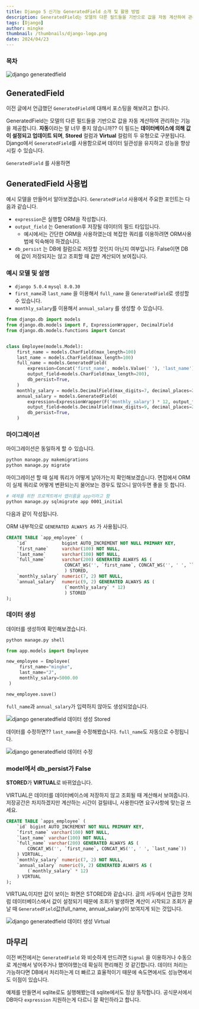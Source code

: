 ```yaml
---
title: Django 5 신기능 GeneratedField 소개 및 활용 방법
description: GeneratedField는 모델의 다른 필드들을 기반으로 값을 자동 계산하여 관리하는 기능을 제공합니다. 이 필드는 데이터베이스에 의해 값이 설정되고 업데이트 되며, Stored 컬럼과 Virtual 컬럼의 두 유형으로 구분됩니다.
tags: [Django]
author: mingke
thumbnail: /thumbnails/django-logo.png
date: 2024/04/23
---
```


### 목차

<Image src="/thumbnails/django-logo.png" alt="django generatedfield" />

## GeneratedField

이전 글에서 언급했던 `GeneratedField`에 대해서 포스팅을 해보려고 합니다.

GeneratedField는 모델의 다른 필드들을 기반으로 값을 자동 계산하여 관리하는 기능을 제공합니다. **자동**이라는 말 너무 좋지 않습니까?? 이 필드는 **데이터베이스에 의해 값이 설정되고 업데이트 되며**, **Stored** 컬럼과 **Virtual** 컬럼의 두 유형으로 구분됩니다. Django에서 `GeneratedField`를 사용함으로써 데이터 일관성을 유지하고 성능을 향상시킬 수 있습니다.

`GeneratedField` 를 사용하면

## GeneratedField 사용법

예시 모델을 만들어서 알아보겠습니다. `GeneratedField` 사용에서 주요한 포인트는 다음과 같습니다.

- `expression`은 실행할 ORM을 작성합니다.
- `output_field` 는 Generation후 저장될 데이터의 필드 타입입니다.
  - 예시에서는 간단한 ORM을 사용하였는데 복잡한 쿼리를 이용하려면 ORM사용법에 익숙해야 하겠습니다.
- `db_persist` 는 DB에 컬럼으로 저장할 것인지 아닌지 여부입니다. False이면 DB에 값이 저장되지는 않고 조회할 때 값만 계산되어 보여집니다.

### 예시 모델 및 설명

- `django 5.0.4` `mysql 8.0.30`
- `first_name`과 `last_name` 을 이용해서 `full_name` 을 `GeneratedField`로 생성할 수 있습니다.
- `monthly_salary`를 이용해서 `annual_salary` 를 생성할 수 있습니다.

```python
from django.db import models
from django.db.models import F, ExpressionWrapper, DecimalField
from django.db.models.functions import Concat


class Employee(models.Model):
    first_name = models.CharField(max_length=100)
    last_name = models.CharField(max_length=100)
    full_name = models.GeneratedField(
        expression=Concat('first_name', models.Value(' '), 'last_name'),
        output_field=models.CharField(max_length=200),
        db_persist=True,
    )
    monthly_salary = models.DecimalField(max_digits=7, decimal_places=2)
    annual_salary = models.GeneratedField(
        expression=ExpressionWrapper(F('monthly_salary') * 12, output_field=DecimalField()),
        output_field=models.DecimalField(max_digits=9, decimal_places=2),
        db_persist=True,
    )

```

### 마이그레이션

마이그레이션은 동일하게 할 수 있습니다.

```bash
python manage.py makemigrations
python manage.py migrate
```

마이그레이션 할 때 실제 쿼리가 어떻게 날아가는지 확인해보겠습니다. 면접에서 ORM이 실제 쿼리로 어떻게 변환되는지 물어보는 경우도 많으니 알아두면 좋을 듯 합니다.

```bash
# 예제를 위한 프로젝트에서 앱이름을 app이라고 함
python manage.py sqlmigrate app 0001_initial
```

다음과 같이 작성됩니다.

ORM 내부적으로 `GENERATED ALWAYS AS` 가 사용됩니다.

```sql
CREATE TABLE `app_employee` (
    `id`             bigint AUTO_INCREMENT NOT NULL PRIMARY KEY,
    `first_name`     varchar(100) NOT NULL,
    `last_name`      varchar(100) NOT NULL,
    `full_name`      varchar(200) GENERATED ALWAYS AS (
                      CONCAT_WS('', `first_name`, CONCAT_WS('', ' ', `last_name`))
                      ) STORED,
    `monthly_salary` numeric(7, 2) NOT NULL,
    `annual_salary`  numeric(9, 2) GENERATED ALWAYS AS (
                      (`monthly_salary` * 12)
                      ) STORED
);

```

### 데이터 생성

데이터를 생성하여 확인해보겠습니다.

```bash
python manage.py shell
```

```python
from app.models import Employee

new_employee = Employee(
     first_name="mingke",
     last_name="J",
     monthly_salary=5000.00
 )

new_employee.save()
```

`full_name`과 `annual_salary`가 입력하지 않아도 생성되었습니다.

<Image
  src="/django-generatedfield/01.png"
  alt="django generatedfield 데이터 생성 Stored"
  caption="db_persist=True 일 때"
/>

데이터를 수정하면?? `last_name`을 수정해봤습니다. `full_name`도 자동으로 수정됩니다.

<Image src="/django-generatedfield/02.png" alt="django generatedfield 데이터 수정" />

### model에서 db_persist가 False

**STORED**가 **VIRTUAL**로 바뀌었습니다.

VIRTUAL은 데이터를 데이터베이스에 저장하지 않고 조회될 때 계산해서 보여줍니다. 저장공간은 차지하겠지만 계산하는 시간이 걸릴테니, 사용한다면 요구사항에 맞는걸 쓰세요.

```sql
CREATE TABLE `apps_employee` (
    `id` bigint AUTO_INCREMENT NOT NULL PRIMARY KEY,
    `first_name` varchar(100) NOT NULL,
    `last_name` varchar(100) NOT NULL,
    `full_name` varchar(200) GENERATED ALWAYS AS (
        CONCAT_WS('', `first_name`, CONCAT_WS('', ' ', `last_name`))
    ) VIRTUAL,
    `monthly_salary` numeric(7, 2) NOT NULL,
    `annual_salary` numeric(9, 2) GENERATED ALWAYS AS (
        (`monthly_salary` * 12)
    ) VIRTUAL
);
```

VIRTUAL이지만 값이 보이는 화면은 STORED와 같습니다. 글의 서두에서 언급한 것처럼 데이터베이스에서 값이 설정되기 때문에 조회가 발생하면 계산이 시작되고 조회가 끝날 때 `GeneratedField`값(full_name, annual_salary)이 보여지게 되는 것입니다.

<Image
  src="/django-generatedfield/01.png"
  alt="django generatedfield 데이터 생성 Virtual"
  caption="db_persist=False 일 때"
/>

## 마무리

이전 버전에서는 `GeneratedField` 와 비슷하게 만드려면 `Signal` 을 이용하거나 수동으로 계산해서 넣어주거나 했어야했는데 확실히 편리해진 것 같긴합니다. 데이터 처리는 가능하다면 DB에서 처리하는게 더 빠르고 효율적이기 때문에 속도면에서도 성능면에서도 이점이 있습니다.

예제를 만들면서 sqlite로도 실행해봤는데 sqlite에서도 정상 동작합니다. 공식문서에서 DB마다 `expression` 지원하는게 다르니 잘 확인하라고 합니다.

<Link url="https://chaechae.life/blog/django-wtf" />
